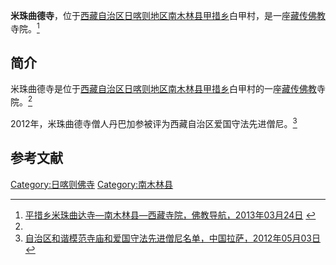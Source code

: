 {{Infobox Tibetan Buddhist monastery
|name =米珠曲德寺
|image =
|image size = 250px
|alt = 
|caption = 
|t=
|w=
|to = 
|ipa={{IPA|}}
|z=
|thdl=
|e=
|tc=米珠曲德寺
|s=米珠曲德寺
|p=
|m=
|k=
|pushpin_map = 
|latd =  | latm =  | lats =  | latNS = 
|longd=  | longm= | longs =| longEW = 
|iso_region = 
|map_caption = 
|mapsize = 
|location_country = 中国
|location = {{CHN}}[[西藏自治区|西藏自治区]][[日喀则地区|日喀则地区]][[南木林县|南木林县]]
|coordinates_display =
|founded_by =
|date_founded =
|date_renovated =
|sect =
|mather =
|children =
|dedicated_to = 
|tulku =
|head_lama = 
|head_mgh =
|no._of_monks = 
|architecture = 
|festivals =
|footnotes = 
}}

'''米珠曲德寺'''，位于[[西藏自治区|西藏自治区]][[日喀则地区|日喀则地区]][[南木林县|南木林县]][[甲措乡|甲措乡]]白甲村，是一座[[藏传佛教|藏传佛教]]寺院。<ref name=fjdh>[http://www.fjdh.com/ffzt/fjhy/ahsy2013/03/142345218156.html 平措乡米珠曲达寺—南木林县—西藏寺院，佛教导航，2013年03月24日] {{Wayback|url=http://www.fjdh.com/ffzt/fjhy/ahsy2013/03/142345218156.html |date=20130927204316 }}</ref>

==简介==
米珠曲德寺是位于[[西藏自治区|西藏自治区]][[日喀则地区|日喀则地区]][[南木林县|南木林县]][[甲措乡|甲措乡]]白甲村的一座[[藏传佛教|藏传佛教]]寺院。<ref name=fjdh/>

2012年，米珠曲德寺僧人丹巴加参被评为西藏自治区爱国守法先进僧尼。<ref>[http://www.lasa.gov.cn/Item/38763.aspx 自治区和谐模范寺庙和爱国守法先进僧尼名单，中国拉萨，2012年05月03日] {{webarchive|url=https://web.archive.org/web/20130928220630/http://www.lasa.gov.cn/Item/38763.aspx |date=2013年09月28日 }}</ref>

==参考文献==
{{reflist}}

{{日喀则地标}}
[[Category:日喀则佛寺|Category:日喀则佛寺]]
[[Category:南木林县|Category:南木林县]]